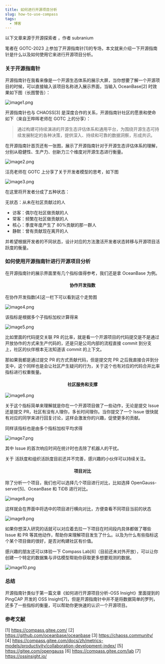 ```yaml
---
title: 如何进行开源项目分析
slug: how-to-use-compass
tags:
  - 博客
---
```


以下文章来源于开源探索者 ，作者 subranium

笔者在 GOTC-2023 上参加了开源指南针[1]的专场，本文就来介绍一下开源指南针是什么以及如何使用它来进行开源项目分析。

<!--truncate-->

### 关于开源指南针

开源指南针在我看来像是一个开源生态体系的展示大屏，当你想要了解一个开源项目的时候，可以直接输入该项目名称进入展示界面，当输入 OceanBase[2] 时效果如下图（长图警告）：

![image1.png](media/how-to-use-compass1.png)

开源指南针也与 CHAOSS[3] 是深度合作的关系，开源指南针社区的愿景和使命如下（来自王晔晖老师在 GOTC 上的分享）：

> 通过构建可持续演进的开源生态评估体系和通用平台，为围绕开源生态可持续发展制定的各种决策，提供深入、持续和可靠的数据洞察，形成共识。

在开源指南针首页还有一张图，展示了开源指南针对于开源生态评估体系的理解，分别从稳健性、生产力、创新力三个维度对开源生态进行衡量。

![image2.png](media/how-to-use-compass2.png)

汪亮老师在 GOTC 上分享了关于开发者模型的思考，如下图

![image3.png](media/how-to-use-compass3.png)

在这里将开发者分成了五种状态：

无状态：从未在社区贡献过的人

- 访客：偶尔在社区做贡献的人
- 常客：频繁在社区做贡献的人
- 核心：季度年度产生了 80%贡献的那一群人
- 静默：曾有贡献现在离开的人

并希望根据开发者的不同状态，设计对应的方法激活开发者状态转移与开源项目活跃度的衡量。

### 如何使用开源指南针进行开源项目分析

在开源指南针的展示界面里有几个指标值得参考，我们还是拿 OceanBase 为例。

<center>

#### 协作开发指数

</center>

在协作开发指数[4]这一栏下可以看到这个走势图

![image4.png](media/how-to-use-compass4.png)

该指标是根据多个子指标加权计算得来

![image5.png](media/how-to-use-compass5.png)

比如里面的代码提交关联 PR 的比率，就是看一个开源项目的代码提交是不是通过开放协作的方式来生产代码的，还是只是公司内部的流程直接 commit 到分支上，社区的伙伴根本无法知道该 commit 的上下文。

那如果我都是通过提交 PR 的方式贡献代码，但是提交完 PR 之后我直接合并到分支中，这个同样也是会让社区产生疑问的行为，关于这个也有对应的代码合并比率指标进行权重衡量。

<center>

#### 社区服务和支撑

</center>

![image6.png](media/how-to-use-compass6.png)

关于这个指标简单来理解就是你在一个开源项目做了一些动作，无论是提交 Issue 还是提交 PR，社区有没有人理你，多长时间理你。当你提交了一个 Issue 很快就有对应的同学来进行回复讨论，这样会激发你的兴趣，促使更多的贡献。

同样该指标也是由多个指标加权平均求得

![image7.png](media/how-to-use-compass7.png)

其中 Issue 的首次响应时间在统计时也去除了机器人的干扰。

关于 活跃度和组织活跃度目前还并不完善，感兴趣的小伙伴可以持续关注。

<center>

#### 项目对比

</center>

除了分析一个项目，我们也可以选择几个项目进行对比，比如选择 OpenGauss-server[5]、OceanBase 和 TiDB 进行对比。

![image8.png](media/how-to-use-compass8.png)

这样就会在界面中将选中的项目进行横向对比，方便查看不同项目当前的状态

![image9.png](media/how-to-use-compass9.png)

如果你想深入研究的话就可以对应着去拉一下项目在时间段内具体都做了哪些 Issue 和 PR 等其他动作，帮助你来理解项目发生了什么。以及为什么有些指标这个某个项目做的很好，是否对构建社区有价值。

感兴趣的朋友还可以体验一下 Compass Lab[6]（目前还未对外开放），可以让你创建一个特定的数据集与评估模型帮助你获取更多想要观测的数据。

![image10.png](media/how-to-use-compass10.png)

### 总结

开源指南针类似于第一篇文章《如何进行开源项目分析-OSS Insight》里面提到的 PingCAP 开发的 OSS Insight[7]，但是开源指南针中并不是将数据简单的罗列，还多了一些指标的衡量，可以帮助你更快速的认识一个开源项目。

### 参考文献

[1] https://compass.gitee.com/
[2] https://github.com/oceanbase/oceanbase
[3] https://chaoss.community/
[4] https://compass.gitee.com/docs/zh/metrics-models/productivity/collaboration-development-index/
[5] https://gitee.com/opengauss
[6] https://compass.gitee.com/lab
[7] https://ossinsight.io/
